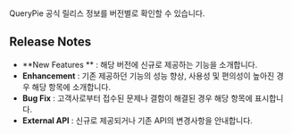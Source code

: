 
<Callout type="info">
QueryPie 공식 릴리스 정보를 버전별로 확인할 수 있습니다.
</Callout>

## Release Notes

*  **New Features ** : 해당 버전에 신규로 제공하는 기능을 소개합니다. 
*  **Enhancement**  : 기존 제공하던 기능의 성능 향상, 사용성 및 편의성이 높아진 경우 해당 항목에 소개합니다.
*  **Bug Fix**  : 고객사로부터 접수된 문제나 결함이 해결된 경우 해당 항목에 표시합니다. 
*  **External API**  : 신규로 제공되거나 기존 API의 변경사항을 안내합니다. 


